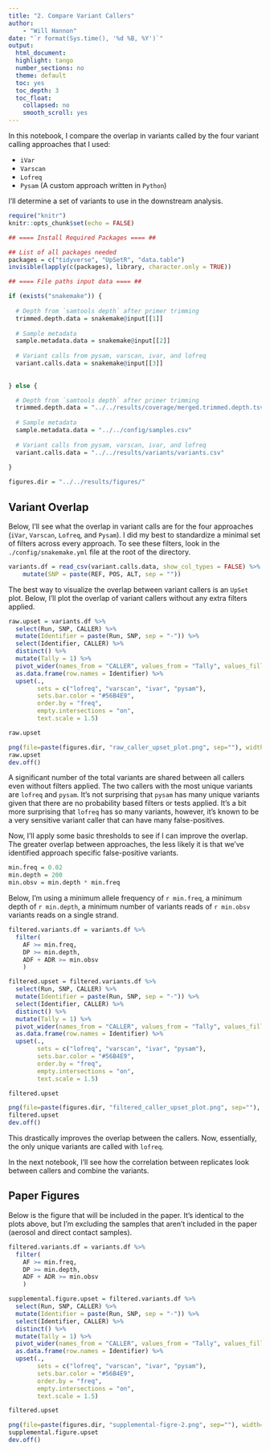 ```yaml
---
title: "2. Compare Variant Callers"
author:
    - "Will Hannon"
date: "`r format(Sys.time(), '%d %B, %Y')`"
output: 
  html_document:
  highlight: tango
  number_sections: no
  theme: default
  toc: yes
  toc_depth: 3
  toc_float:
    collapsed: no
    smooth_scroll: yes
---
```


In this notebook, I compare the overlap in variants called by the four variant calling approaches that I used: 

- `iVar`
- `Varscan`
- `Lofreq`
- `Pysam` (A custom approach written in `Python`)

I'll determine a set of variants to use in the downstream analysis. 

```r
require("knitr")
knitr::opts_chunk$set(echo = FALSE)
```

```r

## ==== Install Required Packages ==== ##

## List of all packages needed
packages = c("tidyverse", "UpSetR", "data.table")
invisible(lapply(c(packages), library, character.only = TRUE))

```

```r

## ==== File paths input data ==== ##

if (exists("snakemake")) {
  
  # Depth from `samtools depth` after primer trimming
  trimmed.depth.data = snakemake@input[[1]]
  
  # Sample metadata
  sample.metadata.data = snakemake@input[[2]]
  
  # Variant calls from pysam, varscan, ivar, and lofreq
  variant.calls.data = snakemake@input[[3]]
  
  
} else {

  # Depth from `samtools depth` after primer trimming
  trimmed.depth.data = "../../results/coverage/merged.trimmed.depth.tsv"
  
  # Sample metadata
  sample.metadata.data = "../../config/samples.csv"
  
  # Variant calls from pysam, varscan, ivar, and lofreq
  variant.calls.data = "../../results/variants/variants.csv"
  
}

```

```r

figures.dir = "../../results/figures/"

```

## Variant Overlap 

Below, I'll see what the overlap in variant calls are for the four approaches (`iVar`, `Varscan`, `Lofreq`, and `Pysam`). I did my best to standardize a minimal set of filters across every approach. To see these filters, look in the `./config/snakemake.yml` file at the root of the directory.

```r

variants.df = read_csv(variant.calls.data, show_col_types = FALSE) %>% 
    mutate(SNP = paste(REF, POS, ALT, sep = "")) 

```

The best way to visualize the overlap between variant callers is an `UpSet` plot. Below, I'll plot the overlap of variant callers without any extra filters applied.

```r

raw.upset = variants.df %>% 
  select(Run, SNP, CALLER) %>% 
  mutate(Identifier = paste(Run, SNP, sep = "-")) %>% 
  select(Identifier, CALLER) %>% 
  distinct() %>% 
  mutate(Tally = 1) %>% 
  pivot_wider(names_from = "CALLER", values_from = "Tally", values_fill = 0) %>% 
  as.data.frame(row.names = Identifier) %>%
  upset(., 
        sets = c("lofreq", "varscan", "ivar", "pysam"),
        sets.bar.color = "#56B4E9",
        order.by = "freq",
        empty.intersections = "on",
        text.scale = 1.5)

raw.upset

```

```r

png(file=paste(figures.dir, "raw_caller_upset_plot.png", sep=""), width=8, height=5, units="in", res = 300)
raw.upset
dev.off()

```

A significant number of the total variants are shared between all callers even without filters applied. The two callers with the most unique variants are `lofreq` and `pysam`. It's not surprising that `pysam` has many unique variants given that there are no probability based filters or tests applied. It's a bit more surprising that `lofreq` has so many variants, however, it's known to be a very sensitive variant caller that can have many false-positives. 

Now, I'll apply some basic thresholds to see if I can improve the overlap. The greater overlap between approaches, the less likely it is that we've identified approach specific false-positive variants. 

```r

min.freq = 0.02
min.depth = 200
min.obsv = min.depth * min.freq

```

Below, I'm using a minimum allele frequency of `r min.freq`, a minimum depth of `r min.depth`, a minimum number of variants reads of `r min.obsv` variants reads on a single strand.

```r

filtered.variants.df = variants.df %>% 
  filter(
    AF >= min.freq,
    DP >= min.depth,
    ADF + ADR >= min.obsv
    )

filtered.upset = filtered.variants.df %>% 
  select(Run, SNP, CALLER) %>% 
  mutate(Identifier = paste(Run, SNP, sep = "-")) %>% 
  select(Identifier, CALLER) %>% 
  distinct() %>% 
  mutate(Tally = 1) %>% 
  pivot_wider(names_from = "CALLER", values_from = "Tally", values_fill = 0) %>% 
  as.data.frame(row.names = Identifier) %>%
  upset(., 
        sets = c("lofreq", "varscan", "ivar", "pysam"),
        sets.bar.color = "#56B4E9",
        order.by = "freq",
        empty.intersections = "on",
        text.scale = 1.5)

filtered.upset

```

```r

png(file=paste(figures.dir, "filtered_caller_upset_plot.png", sep=""), width=8, height=5, units="in", res = 300)
filtered.upset
dev.off()

```

This drastically improves the overlap between the callers. Now, essentially, the only unique variants are called with `lofreq`. 

In the next notebook, I'll see how the correlation between replicates look between callers and combine the variants. 

## Paper Figures 

Below is the figure that will be included in the paper. It's identical to the plots above, but I'm excluding the samples that aren't included in the paper (aerosol and direct contact samples).


```r

filtered.variants.df = variants.df %>% 
  filter(
    AF >= min.freq,
    DP >= min.depth,
    ADF + ADR >= min.obsv
    )

supplemental.figure.upset = filtered.variants.df %>% 
  select(Run, SNP, CALLER) %>% 
  mutate(Identifier = paste(Run, SNP, sep = "-")) %>% 
  select(Identifier, CALLER) %>% 
  distinct() %>% 
  mutate(Tally = 1) %>% 
  pivot_wider(names_from = "CALLER", values_from = "Tally", values_fill = 0) %>% 
  as.data.frame(row.names = Identifier) %>%
  upset(., 
        sets = c("lofreq", "varscan", "ivar", "pysam"),
        sets.bar.color = "#56B4E9",
        order.by = "freq",
        empty.intersections = "on",
        text.scale = 1.5)

filtered.upset

```

```r

png(file=paste(figures.dir, "supplemental-figre-2.png", sep=""), width=8, height=5, units="in", res = 300)
supplemental.figure.upset
dev.off()

```
